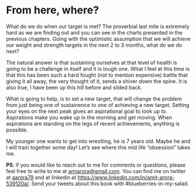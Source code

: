 # From here, where?

What do we do when our target is met? The proverbial last mile is extremely hard as we are finding out and you can see in the charts presented in the previous chapters. Going with the optimistic assumption that we will achieve our weight and strength targets in the next 2 to 3 months, what do we do next?

The natural answer is that sustaining ourselves at that level of health is going to be a challenge in itself and it is tough one. What I feel at this time is that this has been such a hard fought (not to mention expensive) battle that giving it all away, the very thought of it, sends a shiver down the spine. It is also true, I have been up this hill before and slided back.

What is going to help, is to set a new target, that will change the problem from just being one of sustainence to one of achieving a new target. Setting your eyes on the next peak gives an aspirational goal to look up to. Aspirations make you wake up in the morning and get moving. When aspirations are standing on the legs of recent achievements, anything is possible.

My younger one wants to get into wrestling, he is 7 years old. Maybe he and I will train together some day! Let's see where this mid life "obsession" takes me.

**PS**: if you would like to reach out to me for comments or questions, please feel free to write to me at [amiarora@gmail.com](amiarora@gmail.com). You can find me on twitter at [aarora79](https://twitter.com/aarora79) and at linkedin at [https://www.linkedin.com/in/amit-arora-539120a/](https://www.linkedin.com/in/amit-arora-539120a/). Send your tweets about this book with #blueberries-in-my-salad.



